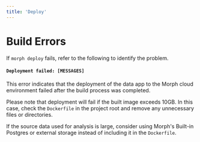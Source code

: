 ```yaml
---
title: 'Deploy'
---
```


# Build Errors

If `morph deploy` fails, refer to the following to identify the problem.

#### `Deployment failed: [MESSAGES]`

This error indicates that the deployment of the data app to the Morph cloud environment failed after the build process was completed.

Please note that deployment will fail if the built image exceeds 10GB. In this case, check the `Dockerfile` in the project root and remove any unnecessary files or directories.

If the source data used for analysis is large, consider using Morph's Built-in Postgres or external storage instead of including it in the `Dockerfile`.
